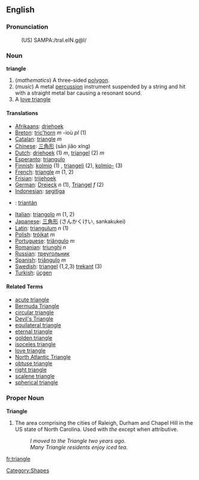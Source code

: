 ==English==

===Pronunciation===
:(US) SAMPA:/traI.eIN.g@l/

===Noun===
'''triangle'''
# (''mathematics'') A three-sided [[polygon]].
# (''music'') A metal [[percussion]] instrument suspended by a string and hit with a straight metal bar causing a resonant sound.
# A [[love triangle]]

====Translations====

* [[Afrikaans]]: [[driehoek]]
* [[Breton]]: [[tric'horn]] ''m'' -ioù ''pl'' (1)
* [[Catalan]]: [[triangle]] ''m''
* [[Chinese]]: [[三角形]] (sān jiǎo xíng)
* [[Dutch]]: [[driehoek]] (1) ''m'', [[triangel]] (2) ''m''
* [[Esperanto]]: [[triangulo]]
* [[Finnish]]: [[kolmio]] (1) , [[triangeli]] (2), [[kolmio-]] (3)
* [[French]]: [[triangle]] ''m'' (1, 2)
* [[Frisian]]: [[trijehoek]]
* [[German]]: [[Dreieck]] ''n'' (1), [[Triangel]] ''f'' (2)
* [[Indonesian]]: [[segitiga]]
* {{ga}}: [[triantán]]
* [[Italian]]: [[triangolo]] ''m'' (1, 2)
* [[Japanese]]: [[三角形]] (さんかくけい, sankakukei)
* [[Latin]]: [[triangulum]] ''n'' (1)
* [[Polish]]: [[trójkąt]] ''m''
* [[Portuguese]]: [[triângulo]] ''m''
* [[Romanian]]: [[triunghi]] ''n''
* [[Russian]]: [[треугольник]]
* [[Spanish]]: [[triángulo]] ''m''
* [[Swedish]]: [[triangel]] (1,2,3) [[trekant]] (3)
* [[Turkish]]: [[üçgen]]

====Related Terms====
*[[acute triangle]]
*[[Bermuda Triangle]]
*[[circular triangle]]
*[[Devil's Triangle]]
*[[equilateral triangle]]
*[[eternal triangle]]
*[[golden triangle]]
*[[isoceles triangle]]
*[[love triangle]]
*[[North Atlantic Triangle]]
*[[obtuse triangle]]
*[[right triangle]]
*[[scalene triangle]]
*[[spherical triangle]]

===Proper Noun===
'''Triangle'''

# The area comprising the cities of Raleigh, Durham and Chapel Hill in the US state of North Carolina.  Used with ''the'' except when attributive.
#: ''I moved to the Triangle two years ago.''
#: ''Many Triangle residents enjoy iced tea.''

[[Category:Shapes]]

[[fr:triangle]]